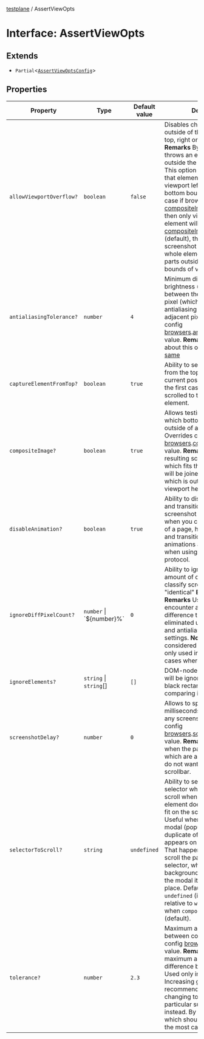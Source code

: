 [testplane](../README.mdx) / AssertViewOpts

# Interface: AssertViewOpts

## Extends

- `Partial`\<[`AssertViewOptsConfig`](AssertViewOptsConfig.mdx)\>

## Properties

| Property | Type | Default value | Description | Inherited from | Defined in |
| ------ | ------ | ------ | ------ | ------ | ------ |
| `allowViewportOverflow?` | `boolean` | `false` | Disables check that element is outside of the viewport left, top, right or bottom bounds. **Remarks** By default Testplane throws an error if element is outside the viewport bounds. This option disables check that element is outside of the viewport left, top, right or bottom bounds. And in this case if browser option [compositeImage](https://github.com/gemini-testing/testplane#compositeimage) set to `false`, then only visible part of the element will be captured. But if [compositeImage](https://github.com/gemini-testing/testplane#compositeimage) set to `true` (default), then in the resulting screenshot will appear the whole element with not visible parts outside of the bottom bounds of viewport. | `Partial.allowViewportOverflow` | [.testplane/src/config/types.ts:45](https://github.com/gemini-testing/testplane/blob/57d0b182c37e21d8bdf52acbb137a028841767af/src/config/types.ts#L45) |
| `antialiasingTolerance?` | `number` | `4` | Minimum difference in brightness (zero by default) between the darkest/lightest pixel (which is adjacent to the antialiasing pixel) and theirs adjacent pixels. Overrides config [browsers](https://github.com/gemini-testing/testplane#browsers).[antialiasingTolerance](https://github.com/gemini-testing/testplane#antialiasingTolerance) value. **Remarks** Read more about this option in [looks-same](https://github.com/gemini-testing/looks-same#comparing-images-with-ignoring-antialiasing) | - | [.testplane/src/browser/commands/types.ts:26](https://github.com/gemini-testing/testplane/blob/57d0b182c37e21d8bdf52acbb137a028841767af/src/browser/commands/types.ts#L26) |
| `captureElementFromTop?` | `boolean` | `true` | Ability to set capture element from the top area or from current position. **Remarks** In the first case viewport will be scrolled to the top of the element. | `Partial.captureElementFromTop` | [.testplane/src/config/types.ts:33](https://github.com/gemini-testing/testplane/blob/57d0b182c37e21d8bdf52acbb137a028841767af/src/config/types.ts#L33) |
| `compositeImage?` | `boolean` | `true` | Allows testing of regions which bottom bounds are outside of a viewport height. Overrides config [browsers](https://github.com/gemini-testing/testplane#browsers).[compositeImage](https://github.com/gemini-testing/testplane#compositeImage) value. **Remarks** In the resulting screenshot the area which fits the viewport bounds will be joined with the area which is outside of the viewport height. | - | [.testplane/src/browser/commands/types.ts:36](https://github.com/gemini-testing/testplane/blob/57d0b182c37e21d8bdf52acbb137a028841767af/src/browser/commands/types.ts#L36) |
| `disableAnimation?` | `boolean` | `true` | Ability to disable animations and transitions while making a screenshot **Remarks** Usefull when you capture screenshot of a page, having animations and transitions. Iframe animations are only disabled when using webdriver protocol. | - | [.testplane/src/browser/commands/types.ts:67](https://github.com/gemini-testing/testplane/blob/57d0b182c37e21d8bdf52acbb137a028841767af/src/browser/commands/types.ts#L67) |
| `ignoreDiffPixelCount?` | `number` \| \`$\{number\}%\` | `0` | Ability to ignore a small amount of different pixels to classify screenshots as being "identical" **Examples** `5` `'1.5%'` **Remarks** Useful when you encounter a few pixels difference that cannot be eliminated using the tolerance and antialiasingTolerance settings. **Note** This should be considered a last resort and only used in small number of cases where necessary. | - | [.testplane/src/browser/commands/types.ts:82](https://github.com/gemini-testing/testplane/blob/57d0b182c37e21d8bdf52acbb137a028841767af/src/browser/commands/types.ts#L82) |
| `ignoreElements?` | `string` \| `string`[] | `[]` | DOM-node selectors which will be ignored (painted with a black rectangle) when comparing images. | `Partial.ignoreElements` | [.testplane/src/config/types.ts:24](https://github.com/gemini-testing/testplane/blob/57d0b182c37e21d8bdf52acbb137a028841767af/src/config/types.ts#L24) |
| `screenshotDelay?` | `number` | `0` | Allows to specify a delay (in milliseconds) before making any screenshot. Overrides config [browsers](https://github.com/gemini-testing/testplane#browsers).[screenshotDelay](https://github.com/gemini-testing/testplane#screenshotDelay) value. **Remarks** This is useful when the page has elements which are animated or if you do not want to screen a scrollbar. | - | [.testplane/src/browser/commands/types.ts:46](https://github.com/gemini-testing/testplane/blob/57d0b182c37e21d8bdf52acbb137a028841767af/src/browser/commands/types.ts#L46) |
| `selectorToScroll?` | `string` | `undefined` | Ability to set DOM-node selector which should be scroll when the captured element does not completely fit on the screen. **Remarks** Useful when you capture the modal (popup). In this case a duplicate of the modal appears on the screenshot. That happens because we scroll the page using `window` selector, which scroll only the background of the modal, and the modal itself remains in place. Default value is `undefined` (it means scroll relative to `window`). Works only when `compositeImage` is `true` (default). | - | [.testplane/src/browser/commands/types.ts:57](https://github.com/gemini-testing/testplane/blob/57d0b182c37e21d8bdf52acbb137a028841767af/src/browser/commands/types.ts#L57) |
| `tolerance?` | `number` | `2.3` | Maximum allowed difference between colors. Overrides config [browsers](https://github.com/gemini-testing/testplane#browsers).[tolerance](https://github.com/gemini-testing/testplane#tolerance) value. **Remarks** Indicates maximum allowed CIEDE2000 difference between colors. Used only in non-strict mode. Increasing global default is not recommended, prefer changing tolerance for particular suites or states instead. By default it's 2.3 which should be enough for the most cases. | - | [.testplane/src/browser/commands/types.ts:16](https://github.com/gemini-testing/testplane/blob/57d0b182c37e21d8bdf52acbb137a028841767af/src/browser/commands/types.ts#L16) |
